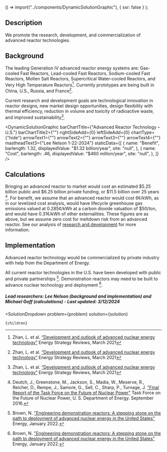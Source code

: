 
  () => import("../components/DynamicSolutionGraphic"),
  { ssr: false }
);


## Description
We promote the research, development, and commercialization of advanced reactor technologies.

## Background
The leading Generation IV advanced reactor energy systems are: Gas-cooled Fast Reactors, Lead-cooled Fast Reactors, Sodium-cooled Fast Reactors, Molten Salt Reactors, Supercritical Water-cooled Reactors, and Very High Temperature Reactors[^”1”]. Currently prototypes are being built in China, U.S., Russia, and France[^”1”].

Current research and development goals are technological innovation in reactor designs, new market design opportunities, design flexibility with thermal efficiency, reduction in volume and toxicity of radioactive waste, and improved sustainability[^”1”].

<DynamicSolutionGraphic
  barChartTitle={"Advanced Reactor Technology – U.S."}
  barChartTitle2={""}
  rightSideAdd={0}
  leftSideAdd={0}
  chartType={"hide"}
  arrowText1={""}
  arrowText2={""}
  arrowText3={""}
  arrowText4={""}
  mastheadText3={"Lee Nelson 1-22-2024"}
 staticData={[
    {
     name: "Benefit",
      barlength: 1.32,
      displayedValue: "$1.32 billion/year",
      site: "null",
    },
    {
      name: "Cost",
      barlength: .46,
      displayedValue: "$460 million/year",
      site: "null",
    },
  ]}
/>

## Calculations
Bringing an advanced reactor to market would cost an estimated $5.25 billion public and $6.25 billion private funding, or $11.5 billion over 25 years [^"2"].
For benefit, we assume that an advanced reactor would cost 6¢/kWh, as in our levelized cost analysis, would have lifecycle greenhouse gas emissions valued at 0.285¢/kWh at a carbon dioxide valuation of $50/ton, and would have 0.31¢/kWh of other externalities. These figures are as above, but we assume zero cost for meltdown risk from an advanced reactor. See our analysis of [research and development](https://www.urbancruiseship.org/energy/energy_socioeconomics/rd) for more information.

## Implementation
Advanced reactor technology would be commercialized by private industry with help from the Department of Energy.

All current reactor technologies in the U.S. have been developed with public and private partnerships [^"3"]. Demonstration reactors may need to be built to advance nuclear technology and deployment [^"3"].

##### Lead researchers: Lee Nelson (background and implementation) and Michael Goff (calculations) - Last updated: 3/12/2024

[^”1”]: Zhan, L. et al. [“Development and outlook of advanced nuclear energy technology”](https://doi.org/10.1016/j.esr.2021.100630) Energy Strategy Reviews, March 2021

[^"2"]: Deutch, J., Greenstone, M., Jackson, S., Madia, W., Meserve, R., Reicher, D., Rempe, J., Samore, G., Sell, C., Sharp, P., Turnage, J. ["Final Report of the Task Force on the Future of Nuclear Power"](https://www.energy.gov/seab/downloads/final-report-task-force-future-nuclear-power) Task Force on the Future of Nuclear Power, U. S. Department of Energy. September 2016.

[^"3"]: Brown, N. ["Engineering demonstration reactors: A stepping stone on the path to deployment of advanced nuclear energy in the United States"](https://doi.org/10.1016/j.energy.2021.121750) Energy, January 2022.

  <SolutionDropdown 
    problem={problem} 
    solution={solution}
  >
    {children}
  </SolutionDropdown>
